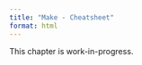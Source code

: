 ```yaml
---
title: "Make - Cheatsheet"
format: html
---
```


::: {.callout-note"}

This chapter is work-in-progress.

:::